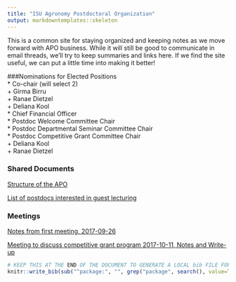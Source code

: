 ```yaml
---
title: "ISU Agronomy Postdoctoral Organization"
output: markdowntemplates::skeleton
---
```

This is a common site for staying organized and keeping notes as we move forward with APO business. While it will still be good to communicate in email threads, we'll try to keep summaries and links here. If we find the site useful, we can put a little time into making it better!

###Nominations for Elected Positions  
  * Co-chair (will select 2)  
    + Girma Birru  
    + Ranae Dietzel  
    + Deliana Kool  
  * Chief Financial Officer  
  * Postdoc Welcome Committee Chair  
  * Postdoc Departmental Seminar Committee Chair  
  * Postdoc Competitive Grant Committee Chair  
    + Deliana Kool  
    + Ranae Dietzel  
  

### Shared Documents

[Structure of the APO](https://docs.google.com/document/d/1ZbOu1af3YpdviDESmuv5rq0Oz5XNe7itl2qy-g3X39k/edit?usp=sharing)  

[List of postdocs interested in guest lecturing](https://docs.google.com/spreadsheets/d/1G7rReXs7OfhQJPGN486d6t7iWZbHONHJYz0MiEOCeAY/edit?usp=sharing)  


### Meetings

[Notes from first meeting, 2017-09-26](https://docs.google.com/document/d/1HaewNGLWFPwe_dSWHHTJq7HrVedgE_ifPPK2P9H7hIk/edit?usp=sharing)  

[Meeting to discuss competitive grant program 2017-10-11, Notes and Write-up](https://docs.google.com/document/d/1rr-LPmVDnkAb7nq4F6-aoQVVteZg3KzzqLHt8GuVwiQ/edit?usp=sharing)  



```r
# KEEP THIS AT THE END OF THE DOCUMENT TO GENERATE A LOCAL bib FILE FOR PKGS USED
knitr::write_bib(sub("^package:", "", grep("package", search(), value=TRUE)), file='skeleton.bib')
```